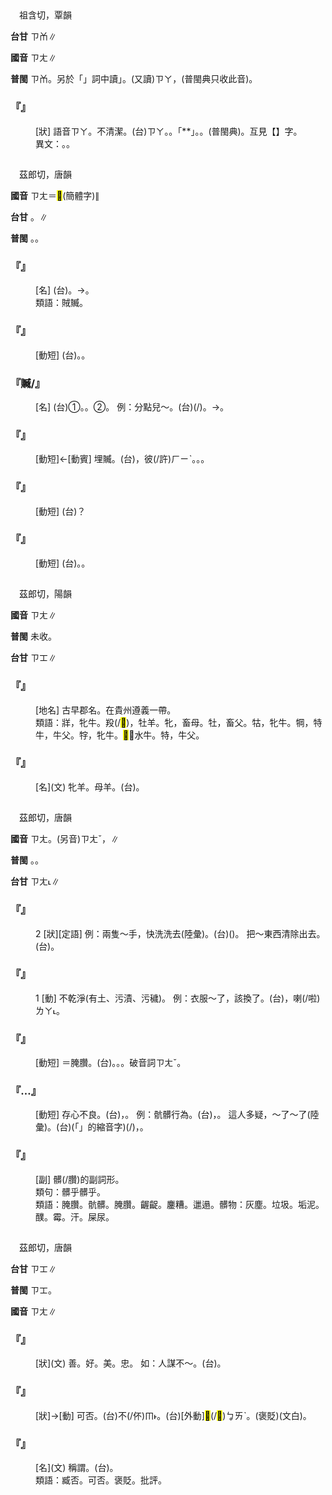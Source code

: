 
=={{ruby|臢|ㄗㄤ}}==

　祖含切，覃韻

'''台甘''' <rt>ㄗㆰ</rt>∥

'''國音''' <rt>ㄗㄤ</rt>∥

'''普閩''' <rt>ㄗㆰ</rt>。另於「{{ruby|腌|ㄚ}}{{ruby|臢|ㄗㄚ}}」詞中讀{{ruby|「|ㄗㄚ}}」。(又讀)<rt>ㄗㄚ</rt>，{{ruby|腌|ㄚ}}{{ruby|臢|ㄗㄚ}}(普閩典只收此音)。

    

==='''『{{ruby|腌|ㄤ}}{{ruby|臢|ㄗㄤ}}』'''===
: [狀] 語音{{ruby|：|ㄚ}}<rt>ㄗㄚ</rt>。不清潔。(台){{ruby|無|ㆠㄜˊ}}{{ruby|清|ㄑㄧㄥ}}{{ruby|氣|ㄎㄧ˪}}{{ruby|相|ㄒㄧㆫ˪/ㄒㄧㆧ˪}}{{ruby|。|ㄚ}}<rt>ㄗㄚ</rt>。{{ruby|垃|ㄌㄚㆴ}}{{ruby|圾|ㄙㄚㆴ}}{{ruby|鬼|ㄍㄨㄧˋ}}。「{{ruby|鏖|ㄜ}}*{{ruby|糟|ㄗㄜ}}*」。{{ruby|驚|ㄍㄧㆩ}}{{ruby|人|ㄌㄤˊ}}。{{ruby|流|ㄌㄠˊ}}{{ruby|瘍|ㄒㄧㆲˊ}}(普閩典)。互見【{{ruby|<mark>&#xf97bf;</mark>|ㄗㄢ}}】字。
:異文：{{ruby|骯|ㄤ}}{{ruby|髒|ㄗㄤ}}。{{ruby|腌|ㄤ}}{{ruby|<mark>&#xf97bf;</mark>|ㄗㄤ}}。
:
    

=={{ruby|贓|ㄗㄤ}}==

　茲郎切，唐韻

'''國音''' <rt>ㄗㄤ</rt>＝<mark>&#xf8ea5;</mark>(簡體字)∥

'''台甘''' {{ruby|(文)|ㄗㆲ}}。{{ruby|(語)|ㄗㆭ}}∥

'''普閩''' {{ruby|(文)|ㄗㆲ}}。{{ruby|(白)|ㄗㆭ}}。

    

==='''『{{ruby|贓|ㄗㄤ}}{{ruby|物|ㄨˋ}}』'''===
: [名] (台){{ruby|作|ㄗㄜ˪}}{{ruby|賊|ㄘㄚㆵ ͘}}{{ruby|所|ㄙㆦˋ}}{{ruby|偷|ㄊㄠ}}{{ruby|著|ㄉㄧㄜㆷ ͘}}{{ruby|丌|ㆤ}}{{ruby|物|ㄇㄧㆷ ͘}}。→{{ruby|貪|ㄊㆰ}}{{ruby|污|ㄨ}}{{ruby|受|ㄒㄧㄨ˫}}{{ruby|賄|ㄏㄨㆤˋ}}{{ruby|得|ㄉㄧㆵ}}{{ruby|來|ㄌㄞˊ}}{{ruby|丌|ㆤ}}{{ruby|物|ㄇㆭㆷ ͘/ㄇㄧㆷ ͘}}。
:類語：賊贓。
:
    

==='''『{{ruby|貪|ㄊㄢ}}{{ruby|贓|ㄗㄤ}}』'''===
: [動短] (台){{ruby|貪|ㄊㆰ}}{{ruby|贓|ㄗㆭ}}。{{ruby|貪|ㄊㆰ}}{{ruby|污|ㄨ}}。
    

==='''『贓/{{ruby|<mark>&#xf9b50;</mark>|ㄗㄤ}}』'''===
: [名] (台)①{{ruby|貪|ㄊㆰ}}{{ruby|污|ㄨ}}。{{ruby|貪|ㄊㆰ}}{{ruby|污|ㄨ}}{{ruby|而|ㆢㄧˊ/ㄌㄧˊ}}{{ruby|來|ㄌㄞˊ}}{{ruby|丌|ㆤ}}{{ruby|物|ㄇㄧㆷ ͘}}。②{{ruby|賊|ㄘㄚㆵ ͘}}{{ruby|仔|ㄚ}}{{ruby|貨|ㄏㆤ˪/ㄏㄨㆤ˪}}。 例：分點兒～。(台){{ruby|分|ㄅㄨㄣ}}{{ruby|一|ㄐㄧㆵ ͘}}{{ruby|點|ㄉㄧㆰˋ}}{{ruby|仔|ㄚ}}(/{{ruby|一|ㄐㄧㆵ ͘}}{{ruby|寡|ㄍㄨㄚˋ}}){{ruby|偷|ㄊㄠ}}{{ruby|來|·ㄌㄞˊ}}{{ruby|丌|ㆤ}}{{ruby|物|ㄇㄧㆷ ͘/ㄇㆭㆷ ͘}}。→{{ruby|分|ㄅㄨㄣ}}{{ruby|非|ㄏㄨㄧ}}{{ruby|法|ㄏㄨㄚㆵ}}{{ruby|丌|ㆤ}}{{ruby|財|ㄘㄞˊ}}{{ruby|物|ㆠㄨㆵ ͘}}。
    

==='''『{{ruby|栽|ㄗㄞ}}{{ruby|贓|ㄗㄤ}}』'''===
: [動短]←[動賓] 埋贓。(台){{ruby|提|ㄊㆤˊ}}{{ruby|物|ㄇㆭㆷ ͘/ㄇㄧㆷ ͘}}{{ruby|去|·ㄎㄧ˪}}{{ruby|囥|ㄎㆭ˪}}{{ruby|下|ㆤ˫/ㄏㆤ˫}}{{ruby|人|·ㄌㄤˊ}}{{ruby|兜|ㄉㄠ}}，{{ruby|即|ㄐㄧㄚㆷ}}{{ruby|講|ㄍㆲˋ}}{{ruby|→|ㄍㆲ}}{{ruby|是|ㄒㄧ˫}}彼(/許)<rt>ㄏㄧˋ</rt>{{ruby|一|ㄐㄧㆵ ͘}}{{ruby|個|ㆤˊ}}{{ruby|人|ㄌㄤˊ}}{{ruby|偷|ㄊㄠ}}{{ruby|去|·ㄎㄧ˪}}。{{ruby|設|ㄒㄧㄚㆵ}}{{ruby|計|ㄍㆤ˪}}{{ruby|誣|ㆠㄨˊ}}{{ruby|賴|ㄌㄨㄚ˫}}{{ruby|人|ㄌㄤˊ}}{{ruby|做|ㄗㄨㆤ˪/ㄗㄜ˪}}{{ruby|賊|ㄘㄚㆵ ͘}}。{{ruby|陷|ㄏㆰ˫}}{{ruby|害|ㄏㄞ˫}}{{ruby|人|·ㄌㄤˊ}}。
    

==='''『{{ruby|退|ㄊㄨㄟˋ}}{{ruby|贓|ㄗㄤ}}』'''===
: [動短] (台){{ruby|退|ㄊㄨㆤ˪/ㄊㆤ˪}}{{ruby|還|ㄏㄢˊ}}{{ruby|偷|ㄊㄠ}}{{ruby|來|·ㄌㄞˊ}}{{ruby|丌|ㆤ}}{{ruby|物|ㄇㆭㆷ ͘/ㄇㄧㆷ ͘}}？
    

==='''『{{ruby|追|ㄓㄨㄟ}}{{ruby|贓|ㄗㄤ}}』'''===
: [動短] (台){{ruby|追|ㄉㄨㄧ}}{{ruby|討|ㄊㄜˋ}}{{ruby|被|ㄅㄧ˫}}{{ruby|偷|ㄊㄠ}}{{ruby|丌|ㆤ}}{{ruby|物|ㄇㆭㆷ ͘/ㄇㄧㆷ ͘}}。{{ruby|官|ㄍㄨㆩ}}{{ruby|吏|ㄌㄧ˫}}{{ruby|追|ㄉㄨㄧ}}{{ruby|究|ㄍㄧㄨ˪}}{{ruby|賊|ㄘㄚㆵ ͘}}{{ruby|仔|ㄚ}}{{ruby|貨|ㄏㆤ˪/ㄏㄨㆤ˪}}。
    

=={{ruby|牂|ㄗㄤ}}==

　茲郎切，陽韻

'''國音''' <rt>ㄗㄤ</rt>∥

'''普閩''' 未收。

'''台甘''' <rt>ㄗㆲ</rt>∥

    

==='''『{{ruby|牂|ㄗㄤ}}{{ruby|牁|ㄍㄜ}}』'''===
: [地名] 古早郡名。在貴州遵義一帶。
:類語：牂，牝牛。羖(/<mark>&#xf9b52;</mark>)，牡羊。牝，畜母。牡，畜父。牯，牝牛。犅，特牛，牛父。牸，牝牛。<mark>&#xf9b53;</mark>，水牛。特，牛父。
:
    

==='''『{{ruby|牂|ㄗㄤ}}』'''===
: [名](文) 牝羊。母羊。(台){{ruby|羊|ㄧㆧˊ/ㄧㆫˊ}}{{ruby|母|ㆠㄨˋ/ㆠㄜˋ}}。
    

=={{ruby|髒|ㄗㄤ}}==

　茲郎切，唐韻

'''國音''' <rt>ㄗㄤ</rt>。(另音)<rt>ㄗㄤˇ</rt>，{{ruby|骯|ㄎㄤˇ}}{{ruby|髒|ㄗㄤˇ}}∥

'''普閩''' {{ruby|(文)|ㄗㆲ}}。{{ruby|(白)|ㄗㄤ}}。

'''台甘''' <rt>ㄗㄤ˪</rt>∥

    

==='''『{{ruby|髒|ㄗㄤ}}』'''===
:2  [狀][定語] 例：兩隻～手，快洗洗去(陸彙)。(台){{ruby|一|ㄐㄧㆵ ͘}}{{ruby|雙|ㄒㄧㄤ}}{{ruby|手|ㄑㄧㄨˋ}}{{ruby|垃|ㄌㄚㆷ}}{{ruby|垃|ㄌㄚㆷ}}{{ruby|圾|ㄙㄚㆴ}}{{ruby|圾|ㄙㄚㆴ}}({{ruby|趕|ㄍㄨㆩˋ}}){{ruby|緊|ㄍㄧㄣˋ}}{{ruby|去|·ㄎㄧ˪}}{{ruby|洗|ㄙㆤˋ/ㄙㄨㆤˋ}}{{ruby|洗|ㄙㆤˋ/ㄙㄨㆤˋ}}{{ruby|咧|ㄌㆤ˪}}。 把～東西清除出去。(台){{ruby|垃|ㄌㄚㆷ}}{{ruby|圾|ㄙㄚㆴ}}{{ruby|物|ㄇㆭㆷ ͘/ㄇㄧㆷ ͘}}{{ruby|清|ㄑㄧㄥ}}{{ruby|清|ㄑㄧㄥ}}{{ruby|出|ㄘㄨㆵ}}{{ruby|去|·ㄎㄧ˪}}。
:
    

==='''『{{ruby|髒|ㄗㄤ}}』'''===
:1  [動] 不乾淨(有土、污漬、污穢)。 例：衣服～了，該換了。(台){{ruby|衫|ㄙㆩ}}{{ruby|垃|ㄌㄚㆷ}}{{ruby|圾|ㄙㄚㆴ}}{{ruby|去|·ㄎㄧ˪}}，{{ruby|著|ㄉㄧㄜㆷ ͘}}{{ruby|愛|ㄞ˪}}{{ruby|換|ㄨㆩ˫}}喇(/啦)<rt>ㄌㄚ˪</rt>。
    

==='''『{{ruby|骯|ㄤ}}{{ruby|髒|ㄗㄤ}}』'''===
: [動短] ＝腌臢。(台){{ruby|腌|ㆰ}}{{ruby|臢|ㄗㆰ}}。{{ruby|垃|ㄌㄚㆷ}}{{ruby|圾|ㄙㄚㆴ}}。{{ruby|無|ㆠㄜˊ}}{{ruby|清|ㄑㄧㄥ}}{{ruby|氣|ㄎㄧ˪}}。破音詞{{ruby|：|ㄎㄤˇ}}<rt>ㄗㄤˇ</rt>。
    

==='''『{{ruby|髒|ㄗㄤ}}…{{ruby|心|ㄒㄧㄣ}}』'''===
: [動短] 存心不良。(台){{ruby|歹|ㄆㄞˋ/ㄆㆮˋ}}{{ruby|心|ㄒㄧㆬ}}{{ruby|肝|ㄍㄨㆩ}}，{{ruby|烏|ㆦ}}{{ruby|漉|ㄌㆦㆶ}}{{ruby|心|ㄒㄧㆬ}}。 例：骯髒行為。(台){{ruby|心|ㄒㄧㆬ}}{{ruby|肝|ㄍㄨㆩ}}{{ruby|烏|ㆦ}}{{ruby|漉|ㄌㆦㆶ}}，{{ruby|歹|ㄆㄞˋ/ㄆㆮˋ}}{{ruby|規|ㄍㄨㄧ}}{{ruby|矩|ㄍㄨˋ/ㄍㄧˋ}}。 這人多疑，～了～了(陸彙)。(台){{ruby|<mark>&#xffb50;</mark>|ㄐㄧㆵ}}(「{{ruby|此|ㄐㄧˋ}}{{ruby|一|ㄐㄧㆵ ͘}}」的縮音字)(/{{ruby|此|ㄐㄧㆵ}}){{ruby|個|ㆤˊ}}{{ruby|人|ㄌㄤˊ}}{{ruby|厚|ㄍㄠ˫}}{{ruby|猜|ㄘㄞ}}{{ruby|疑|ㆣㄧˊ}}，{{ruby|心|ㄒㄧㆬ}}{{ruby|肝|ㄍㄨㆩ}}{{ruby|烏|ㆦ}}{{ruby|漉|ㄌㆦㆶ}}{{ruby|去|ㄎㄧ˪}}。
    

==='''『{{ruby|髒|ㄗㄤ}}{{ruby|髒|ㄗㄤ}}{{ruby|的|ㄉㄜ}}』'''===
: [副] 髒(/臢)的副詞形。
:類句：髒乎髒乎。
:
:類語：腌臢。骯髒。腌臢。齷齪。鏖糟。邋遢。髒物：灰塵。垃圾。垢泥。醭。霉。汗。屎尿。
:
    

=={{ruby|臧|ㄗㄤ}}==

　茲郎切，唐韻

'''台甘''' <rt>ㄗㆲ</rt>∥

'''普閩''' <rt>ㄗㆲ</rt>。

'''國音''' <rt>ㄗㄤ</rt>∥

    

==='''『{{ruby|臧|ㄗㄤ}}』'''===
: [狀](文) 善。好。美。忠。 如：人謀不～。(台){{ruby|計|ㄍㆤ˪}}{{ruby|畫|ㄨㆤ˫}}{{ruby|做|ㄗㄨㆤ˪/ㄗㄜ˪}}{{ruby|事|ㄙㄨ˫}}{{ruby|無|ㆠㄜˊ}}{{ruby|好|ㄏㄜˋ}}{{ruby|勢|ㄙㆤ˪}}。
    

==='''『{{ruby|臧|ㄗㄤ}}{{ruby|否|ㄆㄧˇ}}』'''===
: [狀]→[動] 可否。(台){{ruby|好|ㄏㄜˋ}}不(/伓)<rt>ㆬ˫</rt>{{ruby|好|ㄏㄜˋ}}{{ruby|丌|ㆤ}}{{ruby|意|ㄧ˪}}{{ruby|思|ㄙㄨ˪}}。(台)[外動]{{ruby|批|ㄆㆤ/ㄆㄨㆤ}}{{ruby|評|ㄆㄧㄥˊ}}{{ruby|好|ㄏㄜˋ}}<mark>&#xffb4e;</mark>(/<mark>&#xffcda;</mark>)<rt>ㆠㄞˋ</rt>。(褒貶)(文白)。
    

==='''『{{ruby|臧|ㄗㄤ}}{{ruby|獲|ㄏㄨㄛˋ}}』'''===
: [名](文) 稱謂。(台){{ruby|古|ㄍㆦˋ}}{{ruby|書|ㄗㄨ}}{{ruby|上|ㄒㄧㆲ˫}}{{ruby|稱|ㄑㄧㄥ}}{{ruby|奴|ㄋㆦˊ}}{{ruby|婢|ㄅㄧ˫}}{{ruby|叫|ㄍㄧㄜ˪}}{{ruby|臧|ㄗㆲ}}{{ruby|獲|ㄏㄧㆤㆶ ͘}}。
:類語：臧否。可否。褒貶。批評。
:
    

